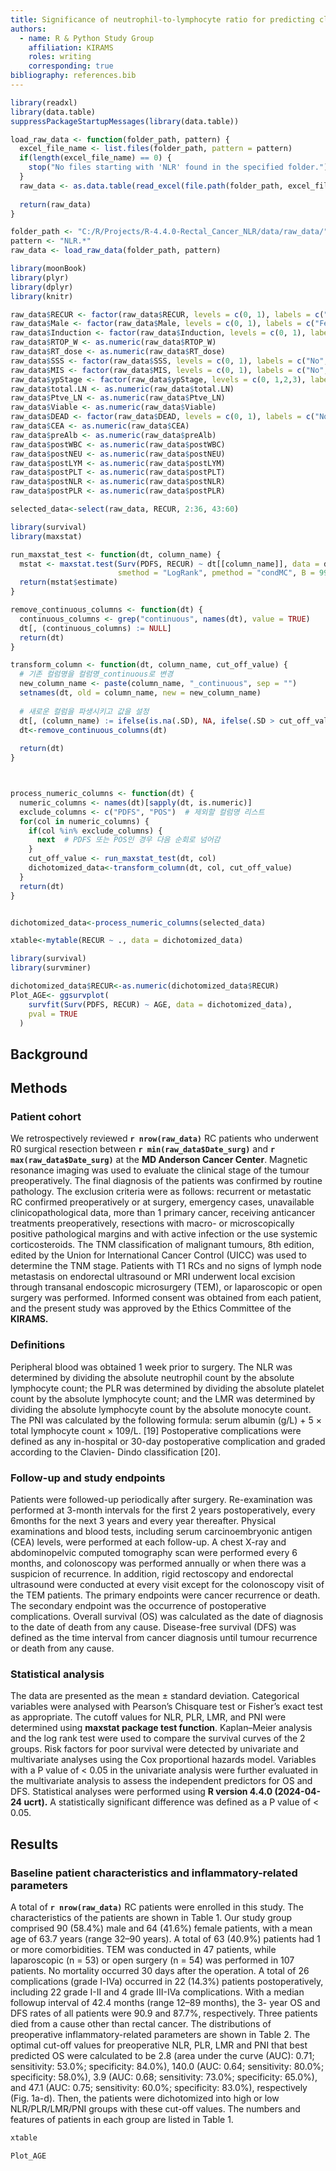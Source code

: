 ---
title: Significance of neutrophil-to-lymphocyte ratio for predicting clinical outcomes in rectal cancer
authors:
  - name: R & Python Study Group
    affiliation: KIRAMS
    roles: writing
    corresponding: true
bibliography: references.bib
---

```{r load_raw_data, warning=FALSE, message=FALSE}

library(readxl)
library(data.table)
suppressPackageStartupMessages(library(data.table))

load_raw_data <- function(folder_path, pattern) {
  excel_file_name <- list.files(folder_path, pattern = pattern)
  if(length(excel_file_name) == 0) {
    stop("No files starting with 'NLR' found in the specified folder.")
  }
  raw_data <- as.data.table(read_excel(file.path(folder_path, excel_file_name[1])))
  
  return(raw_data)
}

folder_path <- "C:/R/Projects/R-4.4.0-Rectal_Cancer_NLR/data/raw_data/"
pattern <- "NLR.*"
raw_data <- load_raw_data(folder_path, pattern)

```

```{r raw_data_mining, warning=FALSE, message=FALSE}

library(moonBook)
library(plyr)
library(dplyr)
library(knitr)

raw_data$RECUR <- factor(raw_data$RECUR, levels = c(0, 1), labels = c("No", "Yes"))
raw_data$Male <- factor(raw_data$Male, levels = c(0, 1), labels = c("Female", "Male"))
raw_data$Induction <- factor(raw_data$Induction, levels = c(0, 1), labels = c("No", "Yes"))
raw_data$RTOP_W <- as.numeric(raw_data$RTOP_W)
raw_data$RT_dose <- as.numeric(raw_data$RT_dose)
raw_data$SSS <- factor(raw_data$SSS, levels = c(0, 1), labels = c("No", "Yes"))
raw_data$MIS <- factor(raw_data$MIS, levels = c(0, 1), labels = c("No", "Yes"))
raw_data$ypStage <- factor(raw_data$ypStage, levels = c(0, 1,2,3), labels = c("0", "1","2","3"))
raw_data$total.LN <- as.numeric(raw_data$total.LN)
raw_data$Ptve_LN <- as.numeric(raw_data$Ptve_LN)
raw_data$Viable <- as.numeric(raw_data$Viable)
raw_data$DEAD <- factor(raw_data$DEAD, levels = c(0, 1), labels = c("No", "Yes"))
raw_data$CEA <- as.numeric(raw_data$CEA)
raw_data$preAlb <- as.numeric(raw_data$preAlb)
raw_data$postWBC <- as.numeric(raw_data$postWBC)
raw_data$postNEU <- as.numeric(raw_data$postNEU)
raw_data$postLYM <- as.numeric(raw_data$postLYM)
raw_data$postPLT <- as.numeric(raw_data$postPLT)
raw_data$postNLR <- as.numeric(raw_data$postNLR)
raw_data$postPLR <- as.numeric(raw_data$postPLR)

selected_data<-select(raw_data, RECUR, 2:36, 43:60)
```

```{r cut_off}
library(survival)
library(maxstat)

run_maxstat_test <- function(dt, column_name) {
  mstat <- maxstat.test(Surv(PDFS, RECUR) ~ dt[[column_name]], data = dt,
                        smethod = "LogRank", pmethod = "condMC", B = 999)
  return(mstat$estimate)
}

```

```{r dichoromization}

remove_continuous_columns <- function(dt) {
  continuous_columns <- grep("continuous", names(dt), value = TRUE)
  dt[, (continuous_columns) := NULL]
  return(dt)
}

transform_column <- function(dt, column_name, cut_off_value) {
  # 기존 컬럼명을 컬럼명_continuous로 변경
  new_column_name <- paste(column_name, "_continuous", sep = "")
  setnames(dt, old = column_name, new = new_column_name)
  
  # 새로운 컬럼을 파생시키고 값을 설정
  dt[, (column_name) := ifelse(is.na(.SD), NA, ifelse(.SD > cut_off_value, 1, 0)), .SDcols = new_column_name]
  dt<-remove_continuous_columns(dt)
  
  return(dt)
}




```

```{r process_numeric_columns, warning=FALSE, message=FALSE}

process_numeric_columns <- function(dt) {
  numeric_columns <- names(dt)[sapply(dt, is.numeric)]
  exclude_columns <- c("PDFS", "POS")  # 제외할 컬럼명 리스트
  for(col in numeric_columns) {
    if(col %in% exclude_columns) {
      next  # PDFS 또는 POS인 경우 다음 순회로 넘어감
    }
    cut_off_value <- run_maxstat_test(dt, col)
    dichotomized_data<-transform_column(dt, col, cut_off_value)
  }
  return(dt)
}


dichotomized_data<-process_numeric_columns(selected_data)

xtable<-mytable(RECUR ~ ., data = dichotomized_data)

```

```{r ggsurvplot}

library(survival)
library(survminer)

dichotomized_data$RECUR<-as.numeric(dichotomized_data$RECUR)
Plot_AGE<- ggsurvplot(
    survfit(Surv(PDFS, RECUR) ~ AGE, data = dichotomized_data),
    pval = TRUE
  )

```

## Background

## Methods

### Patient cohort

We retrospectively reviewed **`r nrow(raw_data)`** RC patients who underwent R0 surgical resection between **`r min(raw_data$Date_surg)`** and **`r max(raw_data$Date_surg)`** at the **MD Anderson Cancer Center**. Magnetic resonance imaging was used to evaluate the clinical stage of the tumour preoperatively. The final diagnosis of the patients was confirmed by routine pathology. The exclusion criteria were as follows: recurrent or metastatic RC confirmed preoperatively or at surgery, emergency cases, unavailable clinicopathological data, more than 1 primary cancer, receiving anticancer treatments preoperatively, resections with macro- or microscopically positive pathological margins and with active infection or the use systemic corticosteroids. The TNM classification of malignant tumours, 8th edition, edited by the Union for International Cancer Control (UICC) was used to determine the TNM stage. Patients with T1 RCs and no signs of lymph node metastasis on endorectal ultrasound or MRI underwent local excision through transanal endoscopic microsurgery (TEM), or laparoscopic or open surgery was performed. Informed consent was obtained from each patient, and the present study was approved by the Ethics Committee of the **KIRAMS.**

### Definitions

Peripheral blood was obtained 1 week prior to surgery. The NLR was determined by dividing the absolute neutrophil count by the absolute lymphocyte count; the PLR was determined by dividing the absolute platelet count by the absolute lymphocyte count; and the LMR was determined by dividing the absolute lymphocyte count by the absolute monocyte count. The PNI was calculated by the following formula: serum albumin (g/L) + 5 × total lymphocyte count × 109/L. \[19\] Postoperative complications were defined as any in-hospital or 30-day postoperative complication and graded according to the Clavien- Dindo classification \[20\].

### Follow-up and study endpoints

Patients were followed-up periodically after surgery. Re-examination was performed at 3-month intervals for the first 2 years postoperatively, every 6months for the next 3 years and every year thereafter. Physical examinations and blood tests, including serum carcinoembryonic antigen (CEA) levels, were performed at each follow-up. A chest X-ray and abdominopelvic computed tomography scan were performed every 6 months, and colonoscopy was performed annually or when there was a suspicion of recurrence. In addition, rigid rectoscopy and endorectal ultrasound were conducted at every visit except for the colonoscopy visit of the TEM patients. The primary endpoints were cancer recurrence or death. The secondary endpoint was the occurrence of postoperative complications. Overall survival (OS) was calculated as the date of diagnosis to the date of death from any cause. Disease-free survival (DFS) was defined as the time interval from cancer diagnosis until tumour recurrence or death from any cause.

### Statistical analysis

The data are presented as the mean ± standard deviation. Categorical variables were analysed with Pearson’s Chisquare test or Fisher’s exact test as appropriate. The cutoff values for NLR, PLR, LMR, and PNI were determined using **maxstat package test function**. Kaplan–Meier analysis and the log rank test were used to compare the survival curves of the 2 groups. Risk factors for poor survival were detected by univariate and multivariate analyses using the Cox proportional hazards model. Variables with a P value of \< 0.05 in the univariate analysis were further evaluated in the multivariate analysis to assess the independent predictors for OS and DFS. Statistical analyses were performed using **R version 4.4.0 (2024-04-24 ucrt).** A statistically significant difference was defined as a P value of \< 0.05.

## Results

### Baseline patient characteristics and inflammatory-related parameters

A total of **`r nrow(raw_data)`** RC patients were enrolled in this study. The characteristics of the patients are shown in Table 1. Our study group comprised 90 (58.4%) male and 64 (41.6%) female patients, with a mean age of 63.7 years (range 32–90 years). A total of 63 (40.9%) patients had 1 or more comorbidities. TEM was conducted in 47 patients, while laparoscopic (n = 53) or open surgery (n = 54) was performed in 107 patients. No mortality occurred 30 days after the operation. A total of 26 complications (grade I-IVa) occurred in 22 (14.3%) patients postoperatively, including 22 grade I-II and 4 grade III-IVa complications. With a median followup interval of 42.4 months (range 12–89 months), the 3- year OS and DFS rates of all patients were 90.9 and 87.7%, respectively. Three patients died from a cause other than rectal cancer. The distributions of preoperative inflammatory-related parameters are shown in Table 2. The optimal cut-off values for preoperative NLR, PLR, LMR and PNI that best predicted OS were calculated to be 2.8 (area under the curve (AUC): 0.71; sensitivity: 53.0%; specificity: 84.0%), 140.0 (AUC: 0.64; sensitivity: 80.0%; specificity: 58.0%), 3.9 (AUC: 0.68; sensitivity: 73.0%; specificity: 65.0%), and 47.1 (AUC: 0.75; sensitivity: 60.0%; specificity: 83.0%), respectively (Fig. 1a-d). Then, the patients were dichotomized into high or low NLR/PLR/LMR/PNI groups with these cut-off values. The numbers and features of patients in each group are listed in Table 1.

```{r xtable}
xtable
```

```{r plot}
Plot_AGE
```
